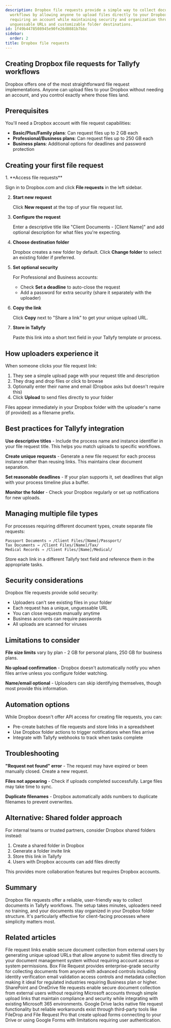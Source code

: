 ```yaml
---
description: Dropbox file requests provide a simple way to collect documents for Tallyfy
  workflows by allowing anyone to upload files directly to your Dropbox folder without
  requiring an account while maintaining security and organization through unique
  unguessable URLs and customizable folder destinations.
id: 1f49b4478508945e90fe26d0881b7bbc
sidebar:
  order: 2
title: Dropbox file requests
---
```



## Creating Dropbox file requests for Tallyfy workflows

Dropbox offers one of the most straightforward file request implementations. Anyone can upload files to your Dropbox without needing an account, and you control exactly where those files land.

## Prerequisites

You'll need a Dropbox account with file request capabilities:
- **Basic/Plus/Family plans**: Can request files up to 2 GB each
- **Professional/Business plans**: Can request files up to 250 GB each
- **Business plans**: Additional options for deadlines and password protection

## Creating your first file request

<Steps>
1. **Access file requests**
   
   Sign in to Dropbox.com and click **File requests** in the left sidebar.

2. **Start new request**
   
   Click **New request** at the top of your file request list.

3. **Configure the request**
   
   Enter a descriptive title like "Client Documents - [Client Name]" and add optional description for what files you're expecting.

4. **Choose destination folder**
   
   Dropbox creates a new folder by default. Click **Change folder** to select an existing folder if preferred.

5. **Set optional security**
   
   For Professional and Business accounts:
   - Check **Set a deadline** to auto-close the request
   - Add a password for extra security (share it separately with the uploader)

6. **Copy the link**
   
   Click **Copy** next to "Share a link" to get your unique upload URL.

7. **Store in Tallyfy**
   
   Paste this link into a short text field in your Tallyfy template or process.
</Steps>

## How uploaders experience it

When someone clicks your file request link:

1. They see a simple upload page with your request title and description
2. They drag and drop files or click to browse
3. Optionally enter their name and email (Dropbox asks but doesn't require this)
4. Click **Upload** to send files directly to your folder

Files appear immediately in your Dropbox folder with the uploader's name (if provided) as a filename prefix.

## Best practices for Tallyfy integration

**Use descriptive titles** - Include the process name and instance identifier in your file request title. This helps you match uploads to specific workflows.

**Create unique requests** - Generate a new file request for each process instance rather than reusing links. This maintains clear document separation.

**Set reasonable deadlines** - If your plan supports it, set deadlines that align with your process timeline plus a buffer.

**Monitor the folder** - Check your Dropbox regularly or set up notifications for new uploads.

## Managing multiple file types

For processes requiring different document types, create separate file requests:

```
Passport Documents → /Client Files/[Name]/Passport/
Tax Documents → /Client Files/[Name]/Tax/
Medical Records → /Client Files/[Name]/Medical/
```

Store each link in a different Tallyfy text field and reference them in the appropriate tasks.

## Security considerations

Dropbox file requests provide solid security:

- Uploaders can't see existing files in your folder
- Each request has a unique, unguessable URL
- You can close requests manually anytime
- Business accounts can require passwords
- All uploads are scanned for viruses

## Limitations to consider

**File size limits** vary by plan - 2 GB for personal plans, 250 GB for business plans.

**No upload confirmation** - Dropbox doesn't automatically notify you when files arrive unless you configure folder watching.

**Name/email optional** - Uploaders can skip identifying themselves, though most provide this information.

## Automation options

While Dropbox doesn't offer API access for creating file requests, you can:

- Pre-create batches of file requests and store links in a spreadsheet
- Use Dropbox folder actions to trigger notifications when files arrive
- Integrate with Tallyfy webhooks to track when tasks complete

## Troubleshooting

**"Request not found" error** - The request may have expired or been manually closed. Create a new request.

**Files not appearing** - Check if uploads completed successfully. Large files may take time to sync.

**Duplicate filenames** - Dropbox automatically adds numbers to duplicate filenames to prevent overwrites.

## Alternative: Shared folder approach

For internal teams or trusted partners, consider Dropbox shared folders instead:

1. Create a shared folder in Dropbox
2. Generate a folder invite link
3. Store this link in Tallyfy
4. Users with Dropbox accounts can add files directly

This provides more collaboration features but requires Dropbox accounts.

## Summary

Dropbox file requests offer a reliable, user-friendly way to collect documents in Tallyfy workflows. The setup takes minutes, uploaders need no training, and your documents stay organized in your Dropbox folder structure. It's particularly effective for client-facing processes where simplicity matters most.

## Related articles
<CardGrid>
<LinkTitleCard header="<b>Document Management > File request links</b>" href="/products/pro/integrations/document-management/file-request-links/" > File request links enable secure document collection from external users by generating unique upload URLs that allow anyone to submit files directly to your document management system without requiring account access or system permissions. </LinkTitleCard>
<LinkTitleCard header="<b>File Request Links > Box file requests</b>" href="/products/pro/integrations/document-management/file-request-links/box/" > Box File Request provides enterprise-grade security for collecting documents from anyone with advanced controls including identity verification email validation access controls and metadata collection making it ideal for regulated industries requiring Business plan or higher. </LinkTitleCard>
<LinkTitleCard header="<b>File Request Links > SharePoint file requests</b>" href="/products/pro/integrations/document-management/file-request-links/sharepoint/" > SharePoint and OneDrive file requests enable secure document collection from external users without requiring Microsoft accounts through simple upload links that maintain compliance and security while integrating with existing Microsoft 365 environments. </LinkTitleCard>
<LinkTitleCard header="<b>File Request Links > Google Drive file requests</b>" href="/products/pro/integrations/document-management/file-request-links/google-drive/" > Google Drive lacks native file request functionality but reliable workarounds exist through third-party tools like FileDrop and File Request Pro that create upload forms connecting to your Drive or using Google Forms with limitations requiring user authentication. </LinkTitleCard>
</CardGrid>